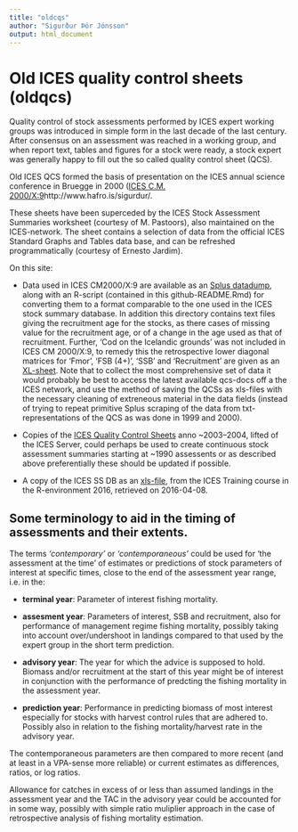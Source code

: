 ```yaml
---
title: "oldcqs"
author: "Sigurður Þór Jónsson"
output: html_document
---
```


# Old ICES quality control sheets (oldqcs)

Quality control of stock assessments performed by ICES expert working
groups was introduced in simple form in the last decade of the last
century. After consensus on an assessment was reached in a working group, and when report
text, tables and figures for a stock were ready, a stock expert was
generally happy to fill out the so called quality control sheet (QCS).

Old ICES QCS formed the basis of presentation on
the ICES annual science conference in Bruegge in 2000 ([ICES
C.M. 2000/X:9]()http://www.hafro.is/sigurdur/.

These sheets have been superceded by the ICES Stock Assessment
Summaries worksheet (courtesy of M. Pastoors), also maintained on the
ICES-network. The sheet contains a selection of data from the official ICES Standard Graphs and Tables data base, and can be refreshed programmatically (courtesy of Ernesto Jardim).

On this site:

* Data used in ICES CM2000/X:9 are available as an [Splus datadump](qcs-dump/dumpdataOldStyle), along with an R-script (contained in this github-README.Rmd) for converting them to a format comparable to the one used in the ICES stock summary database. In addition this directory contains text files giving the recruitment age for the stocks, as there cases of missing value for the recruitment age, or of a change in the age used as that of recruitment. Further, 'Cod on the Icelandic grounds' was not included in ICES CM 2000/X:9, to remedy this the retrospective lower diagonal matrices for 'Fmor', 'FSB (4+)', 'SSB' and 'Recruitment' are given as an [XL-sheet](qcs-dump/cod-iceg-qcs.xlsx). Note that to collect the most comprehensive set of data it would probably be best to access the latest available qcs-docs off a the ICES network, and use the method of saving the QCSs as xls-files with the necessary cleaning of extreneous material in the data fields (instead of trying to repeat primitive Splus scraping of the data from txt-representations of the QCS as was done in 1999 and 2000).

* Copies of the [ICES Quality Control Sheets](qcs-docs/README.html) anno ~2003--2004, lifted of the ICES Server, could perhaps be used to create continuous stock assessment summaries starting at ~1990 assessents or as described above preferentially these should be updated if possible.

* A copy of the ICES SS DB as an [xls-file](ices-ss-db/ICES Assessment Summary database 20160303.xlsx), from the ICES Training course in the R-environment 2016, retrieved on 2016-04-08.

## Some terminology to aid in the timing of assessments and their extents.

The terms _'contemporary'_ or _'contemporaneous'_ could be used for 'the assessment
at the time' of estimates or predictions of stock parameters of
interest at specific times, close to the end of the assessment year
range, i.e. in the:

* __terminal year__: Parameter of interest fishing mortality.

* __assesment year__: Parameters of interest, SSB and recruitment, also for performance of management regime fishing mortality, possibly taking into account over/undershoot in landings compared to that used by the expert group in the short term prediction.

* __advisory year__: The year for which the advice is supposed to hold. Biomass and/or recruitment at the start of this year might be of interest in conjunction with the performance of predcting the fishing mortality in the assessment year.  

* __prediction year__: Performance in predicting biomass of most interest especially for stocks with harvest control rules that are adhered to. Possibly also in relation to the fishing mortality/harvest rate in the advisory year. 

The contemporaneous parameters are then compared to more recent (and at least in a VPA-sense more reliable) or current estimates as differences, ratios, or log ratios.

Allowance for catches in excess of or less than assumed landings in the assessment year and the TAC in the advisory year could be accounted for in some way, possibly with simple ratio muliplier approach in the case of retrospective analysis of fishing mortality estimation.

